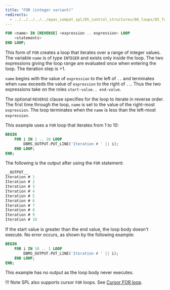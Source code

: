```yaml
---
title: "FOR (integer variant)"
redirects:
  - ../../../../../epas_compat_spl/05_control_structures/06_loops/05_for_integer_variant #generated for docs/epas/reorg-role-use-case-mode
---
```


<div id="for_integer_variant" class="registered_link"></div>

```sql
FOR <name> IN [REVERSE] <expression .. expression> LOOP
    <statements>
END LOOP;
```

This form of `FOR` creates a loop that iterates over a range of integer values. The variable `name` is of type `INTEGER` and exists only inside the loop. The two expressions giving the loop range are evaluated once when entering the loop. The iteration step is +1. 

`name` begins with the value of `expression` to the left of `..` and terminates when `name` exceeds the value of `expression` to the right of `..`. Thus the two expressions take on the roles `start-value.. end-value`.

The optional `REVERSE` clause specifies for the loop to iterate in reverse order. The first time through the loop, `name` is set to the value of the right-most `expression`. The loop terminates when the `name` is less than the left-most `expression`.

This example uses a `FOR` loop that iterates from 1 to 10:

```sql
BEGIN
    FOR i IN 1 .. 10 LOOP
        DBMS_OUTPUT.PUT_LINE('Iteration # ' || i);
    END LOOP;
END;
```

The following is the output after using the `FOR` statement:

```sql
__OUTPUT__
Iteration # 1
Iteration # 2
Iteration # 3
Iteration # 4
Iteration # 5
Iteration # 6
Iteration # 7
Iteration # 8
Iteration # 9
Iteration # 10
```

If the start value is greater than the end value, the loop body doesn't execute. No error occurs, as shown by the following example:

```sql
BEGIN
    FOR i IN 10 .. 1 LOOP
        DBMS_OUTPUT.PUT_LINE('Iteration # ' || i);
    END LOOP;
END;
```

This example has no output as the loop body never executes.

!!! Note
    SPL also supports cursor `FOR` loops. See [Cursor FOR loop](../../08_static_cursors/07_cursor_for_loop/#cursor_for_loop).
